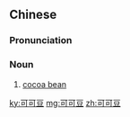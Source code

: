 ==Chinese==
{{zh-forms|type=21}}

===Pronunciation===
{{zh-pron
|m=kěkědòu,er=y
|cat=n
}}

===Noun===
{{zh-noun}}

# [[cocoa bean]]

[[ky:可可豆]]
[[mg:可可豆]]
[[zh:可可豆]]